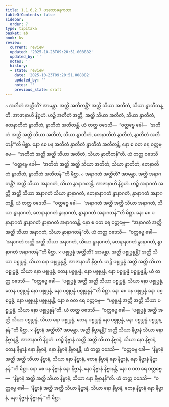 ```yaml
---
title: 1.1.6.2.7 ပဒသောဓနကထာ
tableOfContents: false
sidebar:
  order: 7
type: tipitaka
basket: ab
book: kv
review:
  current: review
  updated: '2025-10-23T09:20:51.008882'
  updated_by: ''
  notes: ''
  history:
  - state: review
    date: '2025-10-23T09:20:51.008882'
    updated_by: ''
    notes: ''
    previous_state: draft
---
```



<ReviewStatus review={frontmatter.review} showDetails={true} />

<HypothesisAnnotation frontmatter={frontmatter} />

<DynamicBreadcrumb />

<Division number="295" book="kv" e="ch" v="32" p="110">

<Paragraph number="700" book="kv">
๐ အတီတံ အတ္ထီတိ? အာမန္တာ. အတ္ထိ အတီတန္တိ? အတ္ထိ သိယာ အတီတံ, သိယာ နွာတီတန္တိ.
</Paragraph>

<Paragraph number="701" book="kv">
အာဇာနာဟိ နိဂ္ဂဟံ. ဟဉ္စိ အတီတံ အတ္ထိ, အတ္ထိ သိယာ အတီတံ, သိယာ နွာတီတံ, တေနာတီတံ နွာတီတံ, နွာတီတံ အတီတန္တိ. ယံ တတ္ထ ဝဒေသိ—  “ဝတ္တဗ္ဗေ ခေါ—  ‘အတီတံ အတ္ထိ အတ္ထိ သိယာ အတီတံ, သိယာ နွာတီတံ, တေနာတီတံ နွာတီတံ, နွာတီတံ အတီတန်’”တိ မိစ္ဆာ.
</Paragraph>

<Paragraph number="702" book="kv">
နော စေ ပန အတီတံ နွာတီတံ နွာတီတံ အတီတန္တိ, နော စ ဝတ ရေ ဝတ္တဗ္ဗေ—  “အတီတံ အတ္ထိ အတ္ထိ သိယာ အတီတံ, သိယာ နွာတီတန်”တိ. ယံ တတ္ထ ဝဒေသိ—  “ဝတ္တဗ္ဗေ ခေါ—  ‘အတီတံ အတ္ထိ အတ္ထိ သိယာ အတီတံ, သိယာ နွာတီတံ, တေနာတီတံ နွာတီတံ, နွာတီတံ အတီတန်’”တိ မိစ္ဆာ.
</Paragraph>

<Paragraph number="703" book="kv">
๐ အနာဂတံ အတ္ထီတိ? အာမန္တာ. အတ္ထိ အနာဂတန္တိ? အတ္ထိ သိယာ အနာဂတံ, သိယာ နွာနာဂတန္တိ.
</Paragraph>

<Paragraph number="704" book="kv">
အာဇာနာဟိ နိဂ္ဂဟံ. ဟဉ္စိ အနာဂတံ အတ္ထိ အတ္ထိ သိယာ အနာဂတံ သိယာ နွာနာဂတံ, တေနာနာဂတံ နွာနာဂတံ, နွာနာဂတံ အနာဂတန္တိ. ယံ တတ္ထ ဝဒေသိ—  “ဝတ္တဗ္ဗေ ခေါ—  ‘အနာဂတံ အတ္ထိ အတ္ထိ သိယာ အနာဂတံ, သိယာ နွာနာဂတံ, တေနာနာဂတံ နွာနာဂတံ, နွာနာဂတံ အနာဂတန်’”တိ မိစ္ဆာ.
</Paragraph>

<Paragraph number="705" book="kv">
နော စေ ပနာနာဂတံ နွာနာဂတံ နွာနာဂတံ အနာဂတန္တိ, နော စ ဝတ ရေ ဝတ္တဗ္ဗေ—  “အနာဂတံ အတ္ထိ အတ္ထိ သိယာ အနာဂတံ, သိယာ နွာနာဂတန်”တိ. ယံ တတ္ထ ဝဒေသိ—  “ဝတ္တဗ္ဗေ ခေါ—  ‘အနာဂတံ အတ္ထိ အတ္ထိ သိယာ အနာဂတံ, သိယာ နွာနာဂတံ, တေနာနာဂတံ နွာနာဂတံ, နွာနာဂတံ အနာဂတန်’”တိ မိစ္ဆာ.
</Paragraph>

<Paragraph number="706" book="kv">
× ပစ္စုပ္ပန္နံ အတ္ထီတိ? အာမန္တာ. အတ္ထိ ပစ္စုပ္ပန္နန္တိ? အတ္ထိ သိယာ ပစ္စုပ္ပန္နံ, သိယာ နော ပစ္စုပ္ပန္နန္တိ.
</Paragraph>

<Paragraph number="707" book="kv">
အာဇာနာဟိ နိဂ္ဂဟံ. ဟဉ္စိ ပစ္စုပ္ပန္နံ အတ္ထိ အတ္ထိ သိယာ ပစ္စုပ္ပန္နံ, သိယာ နော ပစ္စုပ္ပန္နံ, တေန ပစ္စုပ္ပန္နံ, နော ပစ္စုပ္ပန္နံ, နော ပစ္စုပ္ပန္နံ ပစ္စုပ္ပန္နန္တိ. ယံ တတ္ထ ဝဒေသိ—  “ဝတ္တဗ္ဗေ ခေါ—  ‘ပစ္စုပ္ပန္နံ အတ္ထိ အတ္ထိ သိယာ ပစ္စုပ္ပန္နံ, သိယာ နော ပစ္စုပ္ပန္နံ, တေန ပစ္စုပ္ပန္နံ နော ပစ္စုပ္ပန္နံ, နော ပစ္စုပ္ပန္နံ ပစ္စုပ္ပန္နန်’”တိ မိစ္ဆာ.
</Paragraph>

<Paragraph number="708" book="kv">
နော စေ ပန ပစ္စုပ္ပန္နံ နော ပစ္စုပ္ပန္နံ, နော ပစ္စုပ္ပန္နံ ပစ္စုပ္ပန္နန္တိ, နော စ ဝတ ရေ ဝတ္တဗ္ဗေ—  “ပစ္စုပ္ပန္နံ အတ္ထိ အတ္ထိ သိယာ ပစ္စုပ္ပန္နံ, သိယာ နော ပစ္စုပ္ပန္နန်”တိ. ယံ တတ္ထ ဝဒေသိ—  “ဝတ္တဗ္ဗေ ခေါ—  ‘ပစ္စုပ္ပန္နံ အတ္ထိ အတ္ထိ သိယာ ပစ္စုပ္ပန္နံ, သိယာ နော ပစ္စုပ္ပန္နံ, တေန ပစ္စုပ္ပန္နံ နော ပစ္စုပ္ပန္နံ, နော ပစ္စုပ္ပန္နံ ပစ္စုပ္ပန္နန်’”တိ မိစ္ဆာ.
</Paragraph>

<Paragraph number="709" book="kv">
× နိဗ္ဗာနံ အတ္ထီတိ? အာမန္တာ. အတ္ထိ နိဗ္ဗာနန္တိ? အတ္ထိ သိယာ နိဗ္ဗာနံ သိယာ နော နိဗ္ဗာနန္တိ.
</Paragraph>

<Paragraph number="710" book="kv">
အာဇာနာဟိ နိဂ္ဂဟံ. ဟဉ္စိ နိဗ္ဗာနံ အတ္ထိ အတ္ထိ သိယာ နိဗ္ဗာနံ, သိယာ နော နိဗ္ဗာနံ, တေန နိဗ္ဗာနံ နော နိဗ္ဗာနံ, နော နိဗ္ဗာနံ နိဗ္ဗာနန္တိ. ယံ တတ္ထ ဝဒေသိ—  “ဝတ္တဗ္ဗေ ခေါ—  ‘နိဗ္ဗာနံ အတ္ထိ အတ္ထိ သိယာ နိဗ္ဗာနံ, သိယာ နော နိဗ္ဗာနံ, တေန နိဗ္ဗာနံ နော နိဗ္ဗာနံ, နော နိဗ္ဗာနံ နိဗ္ဗာနန်’”တိ မိစ္ဆာ.
</Paragraph>

<Paragraph number="711" book="kv">
နော စေ ပန နိဗ္ဗာနံ နော နိဗ္ဗာနံ, နော နိဗ္ဗာနံ နိဗ္ဗာနန္တိ, နော စ ဝတ ရေ ဝတ္တဗ္ဗေ—  “နိဗ္ဗာနံ အတ္ထိ အတ္ထိ သိယာ နိဗ္ဗာနံ, သိယာ နော နိဗ္ဗာနန်”တိ. ယံ တတ္ထ ဝဒေသိ—  “ဝတ္တဗ္ဗေ ခေါ—  ‘နိဗ္ဗာနံ အတ္ထိ အတ္ထိ သိယာ နိဗ္ဗာနံ, သိယာ နော နိဗ္ဗာနံ, တေန နိဗ္ဗာနံ နော နိဗ္ဗာနံ, နော နိဗ္ဗာနံ နိဗ္ဗာနန်’”တိ မိစ္ဆာ.
</Paragraph>
</Division>